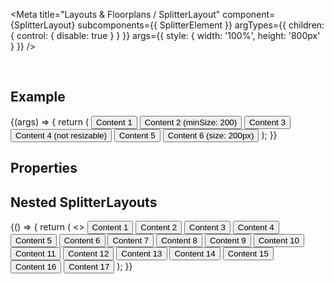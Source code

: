 
<Meta
  title="Layouts & Floorplans / SplitterLayout"
  component={SplitterLayout}
  subcomponents={{ SplitterElement }}
  argTypes={{
    children: { control: { disable: true } }
  }}
  args={{ style: { width: '100%', height: '800px' } }}
/>

<DocsHeader />

<br />

## Example

<Canvas>
  <Story name="Default">
    {(args) => {
      return (
        <SplitterLayout {...args}>
          <SplitterElement>
            <Button style={{ width: '100%' }}>Content 1</Button>
          </SplitterElement>
          <SplitterElement minSize={200}>
            <Button style={{ width: '100%' }}>Content 2 (minSize: 200)</Button>
          </SplitterElement>
          <SplitterElement>
            <Button style={{ width: '100%' }}>Content 3</Button>
          </SplitterElement>
          <SplitterElement resizable={false}>
            <Button style={{ width: '100%' }}>Content 4 (not resizable)</Button>
          </SplitterElement>
          <SplitterElement>
            <Button style={{ width: '100%' }}>Content 5</Button>
          </SplitterElement>
          <SplitterElement size={'200px'}>
            <Button style={{ width: '100%' }}>Content 6 (size: 200px)</Button>
          </SplitterElement>
        </SplitterLayout>
      );
    }}
  </Story>
</Canvas>

## Properties

<ArgsTable story="." />

## Nested SplitterLayouts

<Canvas>
  <Story name="Nested">
    {() => {
      return (
        <>
          <SplitterLayout style={{ width: '100%', height: '800px' }} vertical={true}>
            <SplitterElement size="40%">
              <FlexBox direction="Column" style={{ width: '100%', height: '100%' }}>
                <Button style={{ width: '100%' }}>Content 1</Button>
                <SplitterLayout style={{ height: '100%' }}>
                  <SplitterElement style={{ background: 'lightblue' }}>
                    <Button>Content 2</Button>
                  </SplitterElement>
                  <SplitterElement style={{ background: 'skyblue' }}>
                    <Button>Content 3</Button>
                  </SplitterElement>
                  <SplitterElement style={{ background: 'cadetblue' }}>
                    <Button>Content 4</Button>
                  </SplitterElement>
                  <SplitterElement style={{ background: 'lightskyblue' }}>
                    <FlexBox direction="Column" style={{ width: '100%' }}>
                      <Button style={{ width: '100%' }}>Content 5</Button>
                      <SplitterLayout style={{ height: '100%' }}>
                        <SplitterElement style={{ background: '#E29713' }}>
                          <Button>Content 6</Button>
                        </SplitterElement>
                        <SplitterElement size="50%">
                          <FlexBox direction="Column" style={{ width: '100%', height: '100%' }}>
                            <Button style={{ width: '100%' }}>Content 7</Button>
                            <SplitterLayout vertical={true} style={{ height: '100%' }}>
                              <SplitterElement style={{ background: 'lightgrey' }} size="50%">
                                <Button>Content 8</Button>
                              </SplitterElement>
                              <SplitterElement style={{ background: 'grey' }} size="50%">
                                <Button>Content 9</Button>
                              </SplitterElement>
                            </SplitterLayout>
                          </FlexBox>
                        </SplitterElement>
                        <SplitterElement style={{ background: '#D3A95E' }}>
                          <Button>Content 10</Button>
                        </SplitterElement>
                      </SplitterLayout>
                    </FlexBox>
                  </SplitterElement>
                </SplitterLayout>
              </FlexBox>
            </SplitterElement>
            <SplitterElement size="20%">
              <Button style={{ width: '100%' }}>Content 11</Button>
            </SplitterElement>
            <SplitterElement>
              <FlexBox direction="Column" style={{ width: '100%' }}>
                <Button style={{ width: '100%' }}>Content 12</Button>
                <SplitterLayout style={{ height: '100%' }}>
                  <SplitterElement style={{ background: 'forestgreen' }} size="15%">
                    <Button>Content 13</Button>
                  </SplitterElement>
                  <SplitterElement style={{ background: 'darkgreen' }} size="15%">
                    <Button>Content 14</Button>
                  </SplitterElement>
                  <SplitterElement style={{ background: 'olive' }} resizable={false} size="40%">
                    <Button>Content 15</Button>
                  </SplitterElement>
                  <SplitterElement style={{ background: 'green' }} size="15%">
                    <Button>Content 16</Button>
                  </SplitterElement>
                  <SplitterElement style={{ background: 'seagreen' }} size="15%">
                    <Button>Content 17</Button>
                  </SplitterElement>
                </SplitterLayout>
              </FlexBox>
            </SplitterElement>
          </SplitterLayout>
        </>
      );
    }}
  </Story>
</Canvas>
